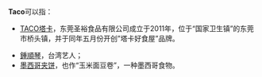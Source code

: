'''Taco'''可以指：
*[[TACO塔卡|TACO塔卡]]，东莞圣裕食品有限公司成立于2011年，位于“国家卫生镇”的东莞市桥头镇，并于同年五月份开创”塔卡好食屋”品牌。

*[[鍾順琴|鍾順琴]]，台湾艺人；
*[[墨西哥夹饼|墨西哥夹饼]]，也作“玉米面豆卷”，一种墨西哥食物。

{{消歧义}}